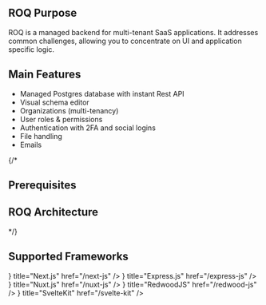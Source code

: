
## ROQ Purpose

ROQ is a managed backend for multi-tenant SaaS applications. It addresses common challenges, allowing you to concentrate on UI and application specific logic.

## Main Features

- Managed Postgres database with instant Rest API
- Visual schema editor
- Organizations (multi-tenancy)
- User roles & permissions
- Authentication with 2FA and social logins
- File handling
- Emails

{/*
## Prerequisites

## ROQ Architecture
*/}

## Supported Frameworks

<Cards>
  <Card icon={<SimpleIcons.Nextdotjs />} title="Next.js" href="/next-js" />
  <Card icon={<SimpleIcons.Express />} title="Express.js" href="/express-js" />
  <Card icon={<SimpleIcons.Nuxtdotjs />} title="Nuxt.js" href="/nuxt-js" />
  <Card icon={<SimpleIcons.Redwoodjs />} title="RedwoodJS" href="/redwood-js" />
  <Card icon={<SimpleIcons.Svelte />} title="SvelteKit" href="/svelte-kit" />
</Cards>
